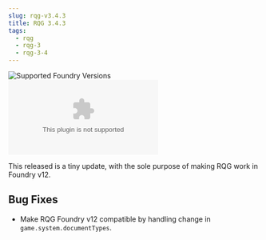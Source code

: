 ```yaml
---
slug: rqg-v3.4.3
title: RQG 3.4.3
tags:
  - rqg
  - rqg-3
  - rqg-3-4
---
```


![Supported Foundry Versions](https://img.shields.io/endpoint?url=https://foundryshields.com/version?url=https://github.com/sun-dragon-cult/fvtt-system-rqg/releases/download/v3.4.3/system.json)
![Download Count](https://img.shields.io/github/downloads/sun-dragon-cult/fvtt-system-rqg/v3.4.3/rqg.zip)

This released is a tiny update, with the sole purpose of making RQG work in Foundry v12.

## Bug Fixes

- Make RQG Foundry v12 compatible by handling change in `game.system.documentTypes`.
  <GithubIssue issue="706" repo="fvtt-system-rqg" />
